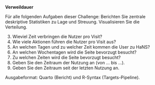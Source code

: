 
**Verweildauer**


Für alle folgenden Aufgaben dieser Challenge:  Berichten Sie zentrale deskriptive Statistiken zu Lage und Streuung. Visualisieren Sie die Verteilung. 


3. Wieviel Zeit verbringen die Nutzer pro Visit?
3. Wie viele Aktionen führen die Nutzer pro Visit aus?
3. An welchen Tagen und zu welcher Zeit kommen die User zu HaNS?
3. An welchen Wochentagen wird die Seite bevorzugt besucht?
4. Zu welchen Zeiten wird die Seite bevorzugt besucht?
5. Geben Sie den Zeitraum der Nutzung an (von ... bis ...).
6. Geben Sie den Zeitraum seit der letzten Nutzung an.



Ausgabeformat: Quarto (Bericht) und R-Syntax (Targets-Pipeline).